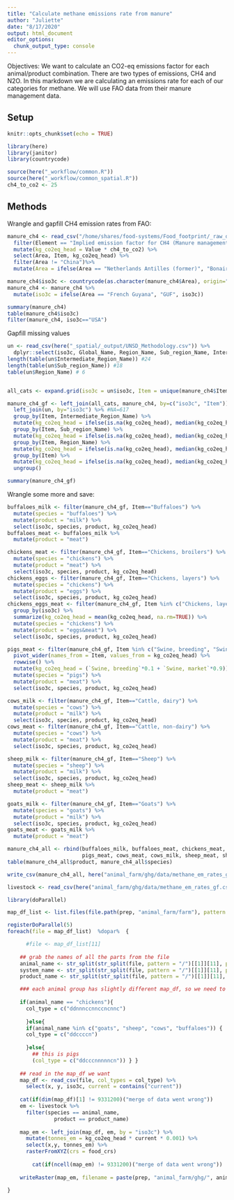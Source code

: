 ```yaml
---
title: "Calculate methane emissions rate from manure"
author: "Juliette"
date: "8/17/2020"
output: html_document
editor_options: 
  chunk_output_type: console
---
```


Objectives: We want to calculate an CO2-eq emissions factor for each animal/product combination. There are two types of emissions, CH4 and N2O. In this markdown we are calculating an emissions rate for each of our categories for methane. We will use FAO data from their manure management data.


## Setup
```r
knitr::opts_chunk$set(echo = TRUE)

library(here)
library(janitor)
library(countrycode)

source(here("_workflow/common.R"))
source(here("_workflow/common_spatial.R"))
ch4_to_co2 <- 25

```

## Methods
Wrangle and gapfill CH4 emission rates from FAO:

```r

manure_ch4 <- read_csv("/home/shares/food-systems/Food_footprint/_raw_data/FAO_data/v2021/manure_management/FAOSTAT_manure_ch4_2-18-2021.csv") %>%
  filter(Element == "Implied emission factor for CH4 (Manure management)") %>%
  mutate(kg_co2eq_head = Value * ch4_to_co2) %>%
  select(Area, Item, kg_co2eq_head) %>%
  filter(Area != "China")%>%
  mutate(Area = ifelse(Area == "Netherlands Antilles (former)", "Bonaire, Sint Eustatius and Saba", Area))

manure_ch4$iso3c <- countrycode(as.character(manure_ch4$Area), origin="country.name", destination = "iso3c")
manure_ch4 <- manure_ch4 %>%
  mutate(iso3c = ifelse(Area == "French Guyana", "GUF", iso3c))

summary(manure_ch4)
table(manure_ch4$iso3c)
filter(manure_ch4, iso3c=="USA")

```

Gapfill missing values
```r
un <- read_csv(here("_spatial/_output/UNSD_Methodology.csv")) %>% 
  dplyr::select(iso3c, Global_Name, Region_Name, Sub_region_Name, Intermediate_Region_Name)
length(table(un$Intermediate_Region_Name)) #24
length(table(un$Sub_region_Name)) #18
table(un$Region_Name) # 6


all_cats <- expand.grid(iso3c = un$iso3c, Item = unique(manure_ch4$Item))

manure_ch4_gf <- left_join(all_cats, manure_ch4, by=c("iso3c", "Item")) %>%
  left_join(un, by="iso3c") %>% #NA=617
  group_by(Item, Intermediate_Region_Name) %>%
  mutate(kg_co2eq_head = ifelse(is.na(kg_co2eq_head), median(kg_co2eq_head, na.rm=TRUE), kg_co2eq_head)) %>% #NA=108
  group_by(Item, Sub_region_Name) %>%
  mutate(kg_co2eq_head = ifelse(is.na(kg_co2eq_head), median(kg_co2eq_head, na.rm=TRUE), kg_co2eq_head)) %>%    # NA=60
  group_by(Item, Region_Name) %>%
  mutate(kg_co2eq_head = ifelse(is.na(kg_co2eq_head), median(kg_co2eq_head, na.rm=TRUE), kg_co2eq_head)) %>%    # NA=9
  group_by(Item) %>%
  mutate(kg_co2eq_head = ifelse(is.na(kg_co2eq_head), median(kg_co2eq_head, na.rm=TRUE), kg_co2eq_head)) %>% # NA=0
  ungroup()

summary(manure_ch4_gf)
```


Wrangle some more and save:
```r

buffaloes_milk <- filter(manure_ch4_gf, Item=="Buffaloes") %>%
  mutate(species = "buffaloes") %>%
  mutate(product = "milk") %>%
  select(iso3c, species, product, kg_co2eq_head)
buffaloes_meat <- buffaloes_milk %>%
  mutate(product = "meat") 

chickens_meat <- filter(manure_ch4_gf, Item=="Chickens, broilers") %>%
  mutate(species = "chickens") %>%
  mutate(product = "meat") %>%
  select(iso3c, species, product, kg_co2eq_head)
chickens_eggs <- filter(manure_ch4_gf, Item=="Chickens, layers") %>%
  mutate(species = "chickens") %>%
  mutate(product = "eggs") %>%
  select(iso3c, species, product, kg_co2eq_head)
chickens_eggs_meat <- filter(manure_ch4_gf, Item %in% c("Chickens, layers", "Chickens, broilers")) %>% 
  group_by(iso3c) %>%
  summarize(kg_co2eq_head = mean(kg_co2eq_head, na.rm=TRUE)) %>%
  mutate(species = "chickens") %>%
  mutate(product = "eggs&meat") %>%
  select(iso3c, species, product, kg_co2eq_head)

pigs_meat <- filter(manure_ch4_gf, Item %in% c("Swine, breeding", "Swine, market")) %>% 
  pivot_wider(names_from = Item, values_from = kg_co2eq_head) %>%
  rowwise() %>%
  mutate(kg_co2eq_head = (`Swine, breeding`*0.1 + `Swine, market`*0.9)) %>%
  mutate(species = "pigs") %>%
  mutate(product = "meat") %>%
  select(iso3c, species, product, kg_co2eq_head)

cows_milk <- filter(manure_ch4_gf, Item=="Cattle, dairy") %>% 
  mutate(species = "cows") %>%
  mutate(product = "milk") %>%
  select(iso3c, species, product, kg_co2eq_head)
cows_meat <- filter(manure_ch4_gf, Item=="Cattle, non-dairy") %>%
  mutate(species = "cows") %>%
  mutate(product = "meat") %>%
  select(iso3c, species, product, kg_co2eq_head)

sheep_milk <- filter(manure_ch4_gf, Item=="Sheep") %>% 
  mutate(species = "sheep") %>%
  mutate(product = "milk") %>%
  select(iso3c, species, product, kg_co2eq_head)
sheep_meat <- sheep_milk %>%
  mutate(product = "meat")

goats_milk <- filter(manure_ch4_gf, Item=="Goats") %>% 
  mutate(species = "goats") %>%
  mutate(product = "milk") %>%
  select(iso3c, species, product, kg_co2eq_head)
goats_meat <- goats_milk %>%
  mutate(product = "meat")

manure_ch4_all <- rbind(buffaloes_milk, buffaloes_meat, chickens_meat, chickens_eggs, chickens_eggs_meat,
                        pigs_meat, cows_meat, cows_milk, sheep_meat, sheep_milk, goats_milk, goats_meat)
table(manure_ch4_all$product, manure_ch4_all$species)

write_csv(manure_ch4_all, here("animal_farm/ghg/data/methane_em_rates_gf.csv"))

```


```r

livestock <- read_csv(here("animal_farm/ghg/data/methane_em_rates_gf.csv"))

library(doParallel)

map_df_list <- list.files(file.path(prep, "animal_farm/farm"), pattern = "location_df",  full = TRUE)

registerDoParallel(5)   
foreach(file = map_df_list)  %dopar%  {

      #file <- map_df_list[11]
     
    ## grab the names of all the parts from the file
    animal_name <- str_split(str_split(file, pattern = "/")[[1]][11], pattern = "_")[[1]][1]
    system_name <- str_split(str_split(file, pattern = "/")[[1]][11], pattern = "_")[[1]][2]
    product_name <- str_split(str_split(file, pattern = "/")[[1]][11], pattern = "_")[[1]][3]

    ### each animal group has slightly different map_df, so we need to specify the column types for each
    
    if(animal_name == "chickens"){
      col_type = c("ddnnnccnnccncnnc")
      
      }else{
      if(animal_name %in% c("goats", "sheep", "cows", "buffaloes")) {    
      col_type = c("ddccccn")
        
      }else{
        ## this is pigs
        (col_type = c("ddcccnnnnncn")) } } 
    
    ## read in the map_df we want
    map_df <- read_csv(file, col_types = col_type) %>% 
      select(x, y, iso3c, current = contains("current")) 
      
    cat(if(dim(map_df)[1] != 9331200)("merge of data went wrong"))  
    em <- livestock %>% 
      filter(species == animal_name,
               product == product_name)
    
    map_em <- left_join(map_df, em, by = "iso3c") %>% 
      mutate(tonnes_em = kg_co2eq_head * current * 0.001) %>% 
      select(x,y, tonnes_em) %>% 
      rasterFromXYZ(crs = food_crs)
    
        cat(if(ncell(map_em) != 9331200)("merge of data went wrong"))  
        
    writeRaster(map_em, filename = paste(prep, "animal_farm/ghg/", animal_name, "_", system_name, "_", product_name, "_methane_manure.tif", sep = ""), format = "GTiff", overwrite = TRUE)
    
}

```



